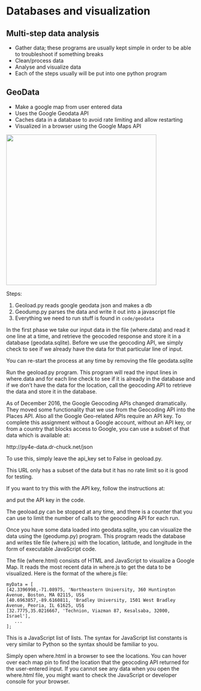 # Databases and visualization

## Multi-step data analysis

- Gather data; these programs are usually kept simple in order to be able to troubleshoot if something breaks
- Clean/process data
- Analyse and visualize data
- Each of the steps usually will be put into one python program


## GeoData

- Make a google map from user entered data
- Uses the Google Geodata API
- Caches data in a database to avoid rate limiting and allow restarting
- Visualized in a browser using the Google Maps API

<img width=400 src="../images/project_outline.png">

Steps:

1. Geoload.py reads google geodata json and makes a db
2. Geodump.py parses the data and write it out into a javascript file
3. Everything we need to run stuff is found in `code/geodata`

In the first phase we take our input data in the file
(where.data) and read it one line at a time, and retrieve the
geocoded response and store it in a database (geodata.sqlite).
Before we use the geocoding API, we simply check to see if
we already have the data for that particular line of input.

You can re-start the process at any time by removing the file
geodata.sqlite

Run the geoload.py program.   This program will read the input
lines in where.data and for each line check to see if it is already
in the database and if we don't have the data for the location,
call the geocoding API to retrieve the data and store it in
the database.

As of December 2016, the Google Geocoding APIs changed dramatically.
They moved some functionality that we use from the Geocoding API
into the Places API.  Also all the Google Geo-related APIs require an
API key. To complete this assignment without a Google account,
without an API key, or from a country that blocks
access to Google, you can use a subset of that data which is
available at:

http://py4e-data.dr-chuck.net/json

To use this, simply leave the api_key set to False in
geoload.py.

This URL only has a subset of the data but it has no rate limit so
it is good for testing.

If you want to try this with the API key, follow the
instructions at:

and put the API key in the code.

The geoload.py can be stopped at any time, and there is a counter
that you can use to limit the number of calls to the geocoding
API for each run.

Once you have some data loaded into geodata.sqlite, you can
visualize the data using the (geodump.py) program.  This
program reads the database and writes tile file (where.js)
with the location, latitude, and longitude in the form of
executable JavaScript code.

The file (where.html) consists of HTML and JavaScript to visualize
a Google Map.  It reads the most recent data in where.js to get
the data to be visualized.  Here is the format of the where.js file:

```
myData = [
[42.3396998,-71.08975, 'Northeastern University, 360 Huntington Avenue, Boston, MA 02115, US$
[40.6963857,-89.6160811, 'Bradley University, 1501 West Bradley Avenue, Peoria, IL 61625, US$
[32.7775,35.0216667, 'Technion, Viazman 87, Kesalsaba, 32000, Israel'],
   ...
];
```

This is a JavaScript list of lists.  The syntax for JavaScript
list constants is very similar to Python so the syntax should
be familiar to you.

Simply open where.html in a browser to see the locations.  You
can hover over each map pin to find the location that the
geocoding API returned for the user-entered input.  If you
cannot see any data when you open the where.html file, you might
want to check the JavaScript or developer console for your browser.




